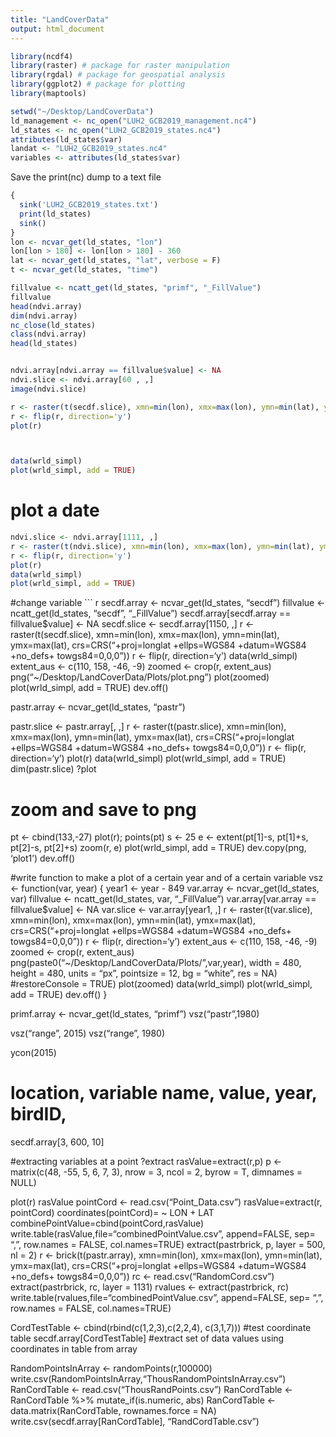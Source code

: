```yaml
---
title: "LandCoverData"
output: html_document
---
```


``` r
library(ncdf4)
library(raster) # package for raster manipulation
library(rgdal) # package for geospatial analysis
library(ggplot2) # package for plotting
library(maptools) 

```

``` r
setwd("~/Desktop/LandCoverData")
ld_management <- nc_open("LUH2_GCB2019_management.nc4")
ld_states <- nc_open("LUH2_GCB2019_states.nc4")
attributes(ld_states$var)
landat <- "LUH2_GCB2019_states.nc4"
variables <- attributes(ld_states$var)
```


Save the print(nc) dump to a text file
``` r
{
  sink('LUH2_GCB2019_states.txt')
  print(ld_states)
  sink()
}
lon <- ncvar_get(ld_states, "lon")
lon[lon > 180] <- lon[lon > 180] - 360
lat <- ncvar_get(ld_states, "lat", verbose = F)
t <- ncvar_get(ld_states, "time")
```

``` r
fillvalue <- ncatt_get(ld_states, "primf", "_FillValue")
fillvalue
head(ndvi.array)
dim(ndvi.array)
nc_close(ld_states) 
class(ndvi.array)
head(ld_states)


ndvi.array[ndvi.array == fillvalue$value] <- NA
ndvi.slice <- ndvi.array[60 , ,] 
image(ndvi.slice)

r <- raster(t(secdf.slice), xmn=min(lon), xmx=max(lon), ymn=min(lat), ymx=max(lat), crs=CRS("+proj=longlat +ellps=WGS84 +datum=WGS84 +no_defs+ towgs84=0,0,0"))
r <- flip(r, direction='y')
plot(r)



data(wrld_simpl)
plot(wrld_simpl, add = TRUE)
```
# plot a date
``` r
ndvi.slice <- ndvi.array[1111, ,] 
r <- raster(t(ndvi.slice), xmn=min(lon), xmx=max(lon), ymn=min(lat), ymx=max(lat), crs=CRS("+proj=longlat +ellps=WGS84 +datum=WGS84 +no_defs+ towgs84=0,0,0"))
r <- flip(r, direction='y')
plot(r)
data(wrld_simpl)
plot(wrld_simpl, add = TRUE)
```

#change variable
``` r
secdf.array <- ncvar_get(ld_states, "secdf")
fillvalue <- ncatt_get(ld_states, "secdf", "_FillValue")
secdf.array[secdf.array == fillvalue$value] <- NA
secdf.slice <- secdf.array[1150, ,]
r <- raster(t(secdf.slice), xmn=min(lon), xmx=max(lon), ymn=min(lat), ymx=max(lat), crs=CRS("+proj=longlat +ellps=WGS84 +datum=WGS84 +no_defs+ towgs84=0,0,0"))
r <- flip(r, direction='y')
data(wrld_simpl)
extent_aus <- c(110, 158, -46, -9)
zoomed <- crop(r, extent_aus)
png("~/Desktop/LandCoverData/Plots/plot.png")
plot(zoomed)
plot(wrld_simpl, add = TRUE)
dev.off()

pastr.array <- ncvar_get(ld_states, "pastr")

pastr.slice <- pastr.array[, ,]
r <- raster(t(pastr.slice), xmn=min(lon), xmx=max(lon), ymn=min(lat), ymx=max(lat), crs=CRS("+proj=longlat +ellps=WGS84 +datum=WGS84 +no_defs+ towgs84=0,0,0"))
r <- flip(r, direction='y')
plot(r)
data(wrld_simpl)
plot(wrld_simpl, add = TRUE)
dim(pastr.slice)
?plot

# zoom and save to png
pt <- cbind(133,-27)
plot(r); points(pt)
s <- 25
e <- extent(pt[1]-s, pt[1]+s, pt[2]-s, pt[2]+s)
zoom(r, e)
plot(wrld_simpl, add = TRUE)
dev.copy(png, 'plot1')
dev.off()

#write function to make a plot of a certain year and of a certain variable
vsz <- function(var, year) {
  year1 <- year - 849
  var.array <- ncvar_get(ld_states, var)
  fillvalue <- ncatt_get(ld_states, var, "_FillValue")
  var.array[var.array == fillvalue$value] <- NA
  var.slice <- var.array[year1, ,]
  r <- raster(t(var.slice), xmn=min(lon), xmx=max(lon), ymn=min(lat), ymx=max(lat), crs=CRS("+proj=longlat +ellps=WGS84 +datum=WGS84 +no_defs+ towgs84=0,0,0"))
  r <- flip(r, direction='y')
  extent_aus <- c(110, 158, -46, -9)
  zoomed <- crop(r, extent_aus)
  png(paste0("~/Desktop/LandCoverData/Plots/",var,year),
      width = 480, height = 480,
      units = "px", pointsize = 12, bg = "white", res = NA)
      #restoreConsole = TRUE)
  plot(zoomed)
  data(wrld_simpl)
  plot(wrld_simpl, add = TRUE)
  dev.off()
}


primf.array <- ncvar_get(ld_states, "primf")
vsz("pastr",1980)


vsz("range", 2015)
vsz("range", 1980)



ycon(2015)

# location, variable name, value, year, birdID,  

secdf.array[3, 600, 10]


#extracting variables at a point
?extract 
rasValue=extract(r,p)
p <- matrix(c(48, -55, 5, 6, 7, 3), nrow = 3, ncol = 2, byrow = T, dimnames = NULL)

plot(r)
rasValue
pointCord <- read.csv("Point_Data.csv")
rasValue=extract(r, pointCord)
coordinates(pointCord)= ~ LON + LAT
combinePointValue=cbind(pointCord,rasValue)
write.table(rasValue,file="combinedPointValue.csv", append=FALSE, sep= ",", row.names = FALSE, col.names=TRUE)
extract(pastrbrick, p, layer = 500, nl = 2)
r <- brick(t(pastr.array), xmn=min(lon), xmx=max(lon), ymn=min(lat), ymx=max(lat), crs=CRS("+proj=longlat +ellps=WGS84 +datum=WGS84 +no_defs+ towgs84=0,0,0"))
rc <- read.csv("RandomCord.csv")
extract(pastrbrick, rc, layer = 1131)
rvalues <- extract(pastrbrick, rc)
write.table(rvalues,file="combinedPointValue.csv", append=FALSE, sep= ",", row.names = FALSE, col.names=TRUE)


CordTestTable <- cbind(rbind(c(1,2,3),c(2,2,4), c(3,1,7))) #test coordinate table 
secdf.array[CordTestTable] #extract set of data values using coordinates in table from array 

RandomPointsInArray <- randomPoints(r,100000)
write.csv(RandomPointsInArray,"ThousRandomPointsInArray.csv")
RanCordTable <- read.csv("ThousRandPoints.csv")
RanCordTable <- RanCordTable %>% 
  mutate_if(is.numeric, abs)
RanCordTable <- data.matrix(RanCordTable, rownames.force = NA)
write.csv(secdf.array[RanCordTable], "RandCordTable.csv")
